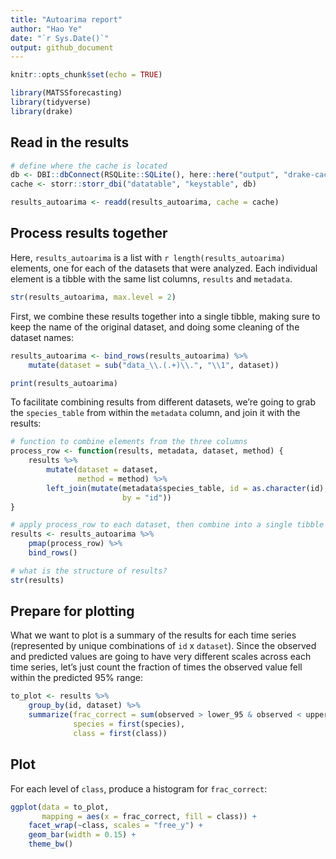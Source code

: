 ```yaml
---
title: "Autoarima report"
author: "Hao Ye"
date: "`r Sys.Date()`"
output: github_document
---
```


```r
knitr::opts_chunk$set(echo = TRUE)

library(MATSSforecasting)
library(tidyverse)
library(drake)
```

## Read in the results

```r
# define where the cache is located
db <- DBI::dbConnect(RSQLite::SQLite(), here::here("output", "drake-cache.sqlite"))
cache <- storr::storr_dbi("datatable", "keystable", db)

results_autoarima <- readd(results_autoarima, cache = cache)
```

## Process results together

Here, `results_autoarima` is a list with `r length(results_autoarima)` elements, one for each of the datasets that were analyzed. Each individual element is a tibble with the same list columns, `results` and `metadata`.

```r
str(results_autoarima, max.level = 2)
```

First, we combine these results together into a single tibble, making sure to keep the name of the original dataset, and doing some cleaning of the dataset names:

```r
results_autoarima <- bind_rows(results_autoarima) %>%
    mutate(dataset = sub("data_\\.(.+)\\.", "\\1", dataset))

print(results_autoarima)
```

To facilitate combining results from different datasets, we're going to grab the `species_table` from within the `metadata` column, and join it with the results:

```r
# function to combine elements from the three columns
process_row <- function(results, metadata, dataset, method) {
    results %>%
        mutate(dataset = dataset, 
               method = method) %>%
        left_join(mutate(metadata$species_table, id = as.character(id), 
                         by = "id"))
}

# apply process_row to each dataset, then combine into a single tibble
results <- results_autoarima %>%
    pmap(process_row) %>%
    bind_rows()

# what is the structure of results?
str(results)
```

## Prepare for plotting

What we want to plot is a summary of the results for each time series (represented by unique combinations of `id` x `dataset`). Since the observed and predicted values are going to have very different scales across each time series, let's just count the fraction of times the observed value fell within the predicted 95% range:

```r
to_plot <- results %>%
    group_by(id, dataset) %>%
    summarize(frac_correct = sum(observed > lower_95 & observed < upper_95) / n(), 
              species = first(species), 
              class = first(class))
```

## Plot

For each level of `class`, produce a histogram for `frac_correct`:

```r
ggplot(data = to_plot, 
       mapping = aes(x = frac_correct, fill = class)) + 
    facet_wrap(~class, scales = "free_y") + 
    geom_bar(width = 0.15) + 
    theme_bw()
```




